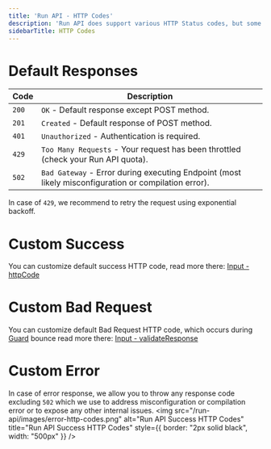```yaml
---
title: 'Run API - HTTP Codes'
description: 'Run API does support various HTTP Status codes, but some are reserved for internal reporting e.g. `429` and `502`.'
sidebarTitle: HTTP Codes
---
```


# Default Responses

| Code  | Description                                                                                          |
|-------|------------------------------------------------------------------------------------------------------|
| `200` | `OK` - Default response except POST method.                                                          |
| `201` | `Created` - Default response of POST method.                                                         |
| `401` | `Unauthorized` - Authentication is required.                                                         |
| `429` | `Too Many Requests` - Your request has been throttled (check your Run API quota).                    |
| `502` | `Bad Gateway` - Error during executing Endpoint (most likely misconfiguration or compilation error). |

<Note>In case of `429`, we recommend to retry the request using exponential backoff.</Note>

# Custom Success
You can customize default success HTTP code, read more there: [Input - httpCode](/run-api/response#httpcode)

# Custom Bad Request
You can customize default Bad Request HTTP code,
which occurs during [Guard](/run-api/guard) bounce read more there:
[Input - validateResponse](/run-api/configuration#validateresponse)

# Custom Error
In case of error response, we allow you to throw any response code excluding `502` which we use to address misconfiguration or compilation error or to expose any other internal issues.
<img
    src="/run-api/images/error-http-codes.png"
    alt="Run API Success HTTP Codes"
    title="Run API Success HTTP Codes"
    style={{ border: "2px solid black", width: "500px" }}
/>

